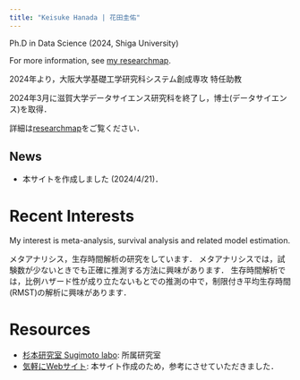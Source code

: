 ```yaml
---
title: "Keisuke Hanada | 花田圭佑"
---
```


Ph.D in Data Science (2024, Shiga University)

For more information, see [my researchmap](https://researchmap.jp/k_hanada).

2024年より，大阪大学基礎工学研究科システム創成専攻 特任助教

2024年3月に滋賀大学データサイエンス研究科を終了し，博士(データサイエンス)を取得．

詳細は[researchmap](https://researchmap.jp/k_hanada)をご覧ください．


:::{.callout-}
## News

* 本サイトを作成しました (2024/4/21)．
:::

# Recent Interests
My interest is meta-analysis, survival analysis and related model estimation.

メタアナリシス，生存時間解析の研究をしています．
メタアナリシスでは，試験数が少ないときでも正確に推測する方法に興味があります．
生存時間解析では，比例ハザード性が成り立たないもとでの推測の中で，制限付き平均生存時間(RMST)の解析に興味があります．

# Resources
* [杉本研究室 Sugimoto labo](https://sugimoto-lab.ywstat.jp/): 所属研究室
* [気軽にWebサイト](https://shohei-doi.github.io/academic-website/multiple-contents.html): 本サイト作成のため，参考にさせていただきました．




